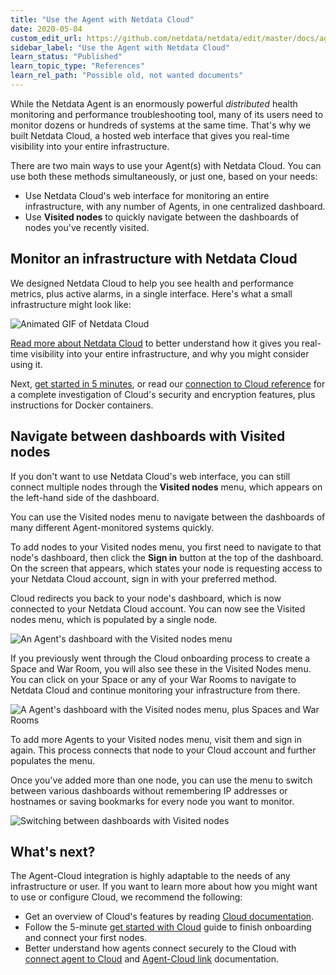 ```yaml
---
title: "Use the Agent with Netdata Cloud"
date: 2020-05-04
custom_edit_url: https://github.com/netdata/netdata/edit/master/docs/agent-cloud.md
sidebar_label: "Use the Agent with Netdata Cloud"
learn_status: "Published"
learn_topic_type: "References"
learn_rel_path: "Possible old, not wanted documents"
---
```



While the Netdata Agent is an enormously powerful _distributed_ health monitoring and performance troubleshooting tool,
many of its users need to monitor dozens or hundreds of systems at the same time. That's why we built Netdata Cloud, a
hosted web interface that gives you real-time visibility into your entire infrastructure.

There are two main ways to use your Agent(s) with Netdata Cloud. You can use both these methods simultaneously, or just
one, based on your needs:

- Use Netdata Cloud's web interface for monitoring an entire infrastructure, with any number of Agents, in one
  centralized dashboard.
- Use **Visited nodes** to quickly navigate between the dashboards of nodes you've recently visited.

## Monitor an infrastructure with Netdata Cloud

We designed Netdata Cloud to help you see health and performance metrics, plus active alarms, in a single interface.
Here's what a small infrastructure might look like:

![Animated GIF of Netdata Cloud](https://user-images.githubusercontent.com/1153921/80828986-1ebb3b00-8b9b-11ea-957f-2c8d0d009e44.gif)

[Read more about Netdata Cloud](/docs/nightly/getting-started/netdata-cloud) to better
understand how it gives you real-time
visibility into your entire infrastructure, and why you might consider using it.

Next, [get started in 5 minutes](https://github.com/netdata/netdata/blob/master/docs/cloud/get-started.mdx), or read our
[connection to Cloud reference](/docs/nightly/setup/connect-agent-to-cloud) for a complete
investigation of Cloud's security and encryption features, plus instructions for Docker containers.

## Navigate between dashboards with Visited nodes

If you don't want to use Netdata Cloud's web interface, you can still connect multiple nodes through the **Visited
nodes** menu, which appears on the left-hand side of the dashboard.

You can use the Visited nodes menu to navigate between the dashboards of many different Agent-monitored systems quickly.

To add nodes to your Visited nodes menu, you first need to navigate to that node's dashboard, then click the **Sign in**
button at the top of the dashboard. On the screen that appears, which states your node is requesting access to your
Netdata Cloud account, sign in with your preferred method.

Cloud redirects you back to your node's dashboard, which is now connected to your Netdata Cloud account. You can now see
the Visited nodes menu, which is populated by a single node.

![An Agent's dashboard with the Visited nodes menu](https://user-images.githubusercontent.com/1153921/80830383-b6ba2400-8b9d-11ea-9eb2-379c7eccd22f.png)

If you previously went through the Cloud onboarding process to create a Space and War Room, you will also see these in
the Visited Nodes menu. You can click on your Space or any of your War Rooms to navigate to Netdata Cloud and continue
monitoring your infrastructure from there.

![A Agent's dashboard with the Visited nodes menu, plus Spaces and War Rooms](https://user-images.githubusercontent.com/1153921/80830382-b6218d80-8b9d-11ea-869c-1170b95eeb4a.png)

To add more Agents to your Visited nodes menu, visit them and sign in again. This process connects that node to your
Cloud account and further populates the menu.

Once you've added more than one node, you can use the menu to switch between various dashboards without remembering IP
addresses or hostnames or saving bookmarks for every node you want to monitor.

![Switching between dashboards with Visited nodes](https://user-images.githubusercontent.com/1153921/80831018-e158ac80-8b9e-11ea-882e-1d82cdc028cd.gif)

## What's next?

The Agent-Cloud integration is highly adaptable to the needs of any infrastructure or user. If you want to learn more
about how you might want to use or configure Cloud, we recommend the following:

- Get an overview of Cloud's features by
  reading [Cloud documentation](/docs/nightly/getting-started/netdata-cloud).
- Follow the
  5-minute [get started with Cloud](/docs/nightly/getting-started/netdata-cloud)
  guide to finish
  onboarding and connect your first nodes.
- Better understand how agents connect securely to the Cloud
  with [connect agent to Cloud](/docs/nightly/setup/connect-agent-to-cloud) and 
  [Agent-Cloud link](/docs/nightly/setup/agent-cloud-link-aclk) documentation.
